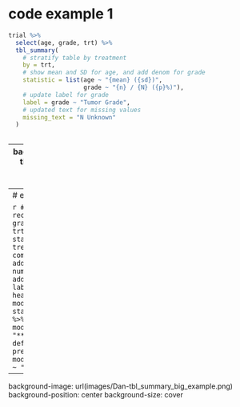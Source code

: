 # code example 1

```r
trial %>%
  select(age, grade, trt) %>%
  tbl_summary(
    # stratify table by treatment
    by = trt,
    # show mean and SD for age, and add denom for grade
    statistic = list(age ~ "{mean} ({sd})",
                     grade ~ "{n} / {N} ({p}%)"),
    # update label for grade
    label = grade ~ "Tumor Grade",
    # updated text for missing values
    missing_text = "N Unknown"
  )
  
```

---
background-image: url(images/Dan-tbl_summary_small_example.png)
background-position: center
background-size: cover

---
# example code 2

```r
# summarize variables by treatment recieved
trial %>%
  select(age, grade, trt) %>%
  tbl_summary(by = trt) %>%
  # add a column with statistics not stratified by treatment
  add_overall() %>%
  # compare values across treatments
  add_p() %>%
  # add a column with number of non-missing observations
  add_n() %>%
  # bold the variable labels
  bold_labels() %>%
  # add a header over the treatment columns
  modify_spanning_header(c(stat_1, stat_2) ~ "**Treatment Received**") %>%
  # update the column header
  modify_header(label ~ "**Variable**") %>%
  # udpate the default footnote for the statistics presented
  modify_footnote(starts_with("stat_") ~ "Median (IQR) or Frequency (%)")
```

---
background-image: url(images/Dan-tbl_summary_big_example.png)
background-position: center
background-size: cover